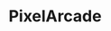 ---
title: PixelArcade
id: PixelArcade
desc : Pixel Arcade is an interactive 2D game that will instruct students about the basics of binary. It was built using Unity and C#. Binary is the basis of how computers, photo editing, RGB, audio, and many other technologies work, which is why we wanted to get students familiar with it early on. Participants will play a tutorial and then 3 mini-games.
github: https://github.com/TAP-GGC/Pixel8
students: [
  "celeste echols",
  "shianne lesure",
  "seohyeon kim",
  "zuberi thompson"
]
instructors: [
  "dr. cindy robertson",
  "dr. cengiz gunay"
] 
techs: [
  "unity",
  "canva",
  "aesprite"
]
videos: []
events: []
semester: "Fall"
year: 2024
levels: [
  "middle-school",
  "college",
  "non-stem",
  "undergraduate"
] 
difficulty: [
  "beginner"
] 
durationMins: []
publishedDate: 2024-19-11
relatedIds: []
image: ./Pixel ArcadeTransparent.png
imageLogoLight: ./Pixel ArcadeTransparent.png
---